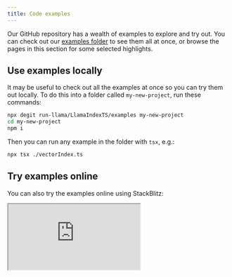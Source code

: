 ```yaml
---
title: Code examples
---
```


Our GitHub repository has a wealth of examples to explore and try out. You can check out our [examples folder](https://github.com/run-llama/LlamaIndexTS/tree/main/examples) to see them all at once, or browse the pages in this section for some selected highlights.

## Use examples locally

It may be useful to check out all the examples at once so you can try them out locally. To do this into a folder called `my-new-project`, run these commands:

```bash npm2yarn
npx degit run-llama/LlamaIndexTS/examples my-new-project
cd my-new-project
npm i
```

Then you can run any example in the folder with `tsx`, e.g.:

```bash npm2yarn
npx tsx ./vectorIndex.ts
```

## Try examples online

You can also try the examples online using StackBlitz:

<iframe
  style={{ width: '100%', height: '440px' }}
  aria-label="LlamaIndex.TS Examples"
  aria-description="This is a list of examples for LlamaIndex.TS."
  src="https://stackblitz.com/github/run-llama/LlamaIndexTS/tree/main/examples?file=README.md"
/>
